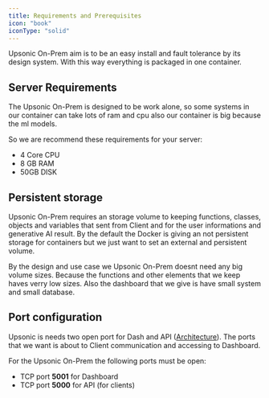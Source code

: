```yaml
---
title: Requirements and Prerequisites
icon: "book"
iconType: "solid"
---
```


Upsonic On-Prem aim is to be an easy install and fault tolerance by its design system. With this way everything is packaged in one container.


## Server Requirements
The Upsonic On-Prem is designed to be work alone, so some systems in our container can take lots of ram and cpu also our container is big because the ml models.

So we are recommend these requirements for your server:

- 4 Core CPU
- 8 GB   RAM
- 50GB   DISK


## Persistent storage
Upsonic On-Prem requires an storage volume to keeping functions, classes, objects and variables that sent from Client and for the user informations and generative AI result. By the default the Docker is giving an not persistent storage for containers but we just want to set an external and persistent volume.

By the design and use case we Upsonic On-Prem doesnt need any big volume sizes. Because the functions and other elements that we keep haves verry low sizes. Also the dashboard that we give is have small system and small database.

## Port configuration
Upsonic is needs two open port for Dash and API ([Architecture](https://docs.upsonic.co/on-prem/getting_started/architecture)). The ports that we want is about to Client communication and accessing to Dashboard.

For the Upsonic On-Prem the following ports must be open:

- TCP port **5001** for Dashboard
- TCP port **5000** for API (for clients)
